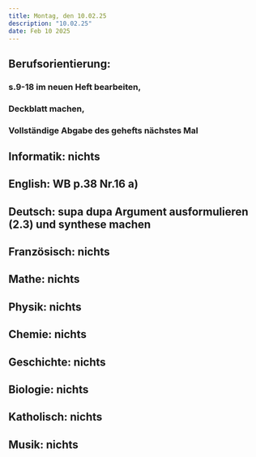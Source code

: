 ```yaml
---
title: Montag, den 10.02.25
description: "10.02.25"
date: Feb 10 2025
---
```

## Berufsorientierung: 
###    s.9-18 im neuen Heft bearbeiten,
###    Deckblatt machen, 
###    Vollständige Abgabe des gehefts nächstes Mal
## Informatik: nichts
## English: WB p.38 Nr.16 a)
## Deutsch: supa dupa Argument ausformulieren (2.3) und synthese machen
## Französisch: nichts
## Mathe: nichts
## Physik: nichts
## Chemie: nichts
## Geschichte: nichts
## Biologie: nichts
## Katholisch: nichts
## Musik: nichts